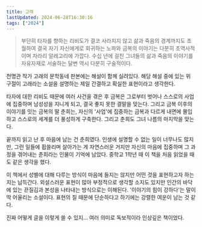 ```yaml
---
title: 고래
lastUpdated: 2024-06-28T16:30:16
tags: ["2024"]
---
```



<Bookmark
    image="https://shopping-phinf.pstatic.net/main_3247259/32472597667.20230801122106.jpg"
    url="https://search.shopping.naver.com/book/catalog/32472597667"
    description="신화적, 설화적 세계에 가까운 시·공간을 배경으로, 1부와 2부는 산골 소녀에서 소도시의 기업가로 성공하는 금복의 일대기를 중심으로 그녀를 둘러싼 갖가지 인물 사이에서 빚어지는 천태만상, 우여곡절을 숨가쁘게 그려냈으며, 3부는 감옥을 나온 뒤 폐허가 된 벽돌공장에 돌아온 금복의 딸이자 정신박약아인 춘희의 생존과 죽음에 이르는 과정을 담고 있다."
/>

> 부단히 타자를 향하는 리비도가 결코 사라지지 않고 삶과 죽음의 경계까지도 초월하여 결국 자기 자신에게로 회귀하는 노파와 금복의 이야기는 다분히 초역사적이며 차라리 알레고리에 가깝다. 수십 년에 걸친 그녀들의 삶과 죽음의 이야기를 자유자재로 서술하는 달변 역시 다분히 구술적이다.

천명관 작가 고래의 문학동네 판본에는 해설이 함께 실려있다. 해당 해설 중에 있는 위 구절이 고래라는 소설을 설명하는 제일 간결하고 확실한 표현이라고 생각한다.

타자에 대한 리비도 때문에 여러 사건을 겪은 후 금복은 그로부터 벗어나 스스로의 사업에 집중하며 남성성을 지니게 되고, 결국 좋지 못한 결말을 맞는다. 그리고 금복 이후의 이야기를 잇는 금복의 딸 춘희는, 자신의 '사업'에 집중하는 금복과 다르게 내면에 몰입하고 스스로의 세계를 더 풍성하게 구축한다. 그리고 춘희도 그녀 나름의 마지막을 맞는다.

끝까지 읽고 난 후 마음에 남는 건 춘희였다. 인생에 설명할 수 없는 일이 너무나도 많지만, 그런 일들에 휩쓸리며 살아가는 게 자연스러운 거지만 자신의 마음에 집중하며 그 과정을 겪어내는 춘희라는 인물이 기억에 남았다. 중학교 1학년 때 이 책을 처음 읽었을 때도 같은 생각을 했다. 

이 책에서 성별에 대해 다루는 방식이 마음에 들지는 않지만 어떤 것을 표현하고자 하는지는 납득간다. 외설스러운 표현이 많아 부정적으로 생각할 소지도 있지만 인간의 바닥에 있는 끈질김과 본성을 나타내는 방식으로는 이해된다. '이야기의 힘이 강하다'는 말이 딱 어울리는 소설이다. 표현의 질 때문에 단순하다고 하기에는 강렬한 여운이 남는 것 같다.

진짜 어떻게 글을 이렇게 쓸 수 있지... 여러 의미로 독보적이라 인상깊은 책이었다.
